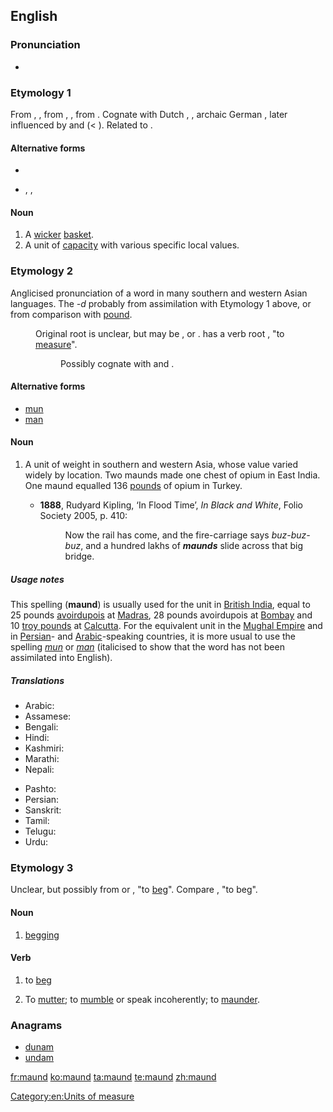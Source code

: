 ==English==

===Pronunciation===
* {{a|UK}} {{IPA|/mɔːnd/}}

===Etymology 1===
From {{etyl|enm|en}} {{term|maunde|lang=enm}}, {{term|mande|lang=enm}}, from {{etyl|ang|en}} {{term|mand|lang=ang}}, {{term|mond||basket|lang=ang}}, from {{etyl|gem-pro|en}} {{term/t|gem-pro|*mandō||basket}}. Cognate with Dutch {{term|mand|lang=nl}}, {{etyl|nds|-}} {{term|mande|lang=nds}}, archaic German {{term|Mande|lang=de}}, later influenced by {{etyl|xno|en}} and {{etyl|frm|en}} {{term|mande|lang=frm}} (< {{etyl|gem|en}}). Related to {{l|en|mannequin}}.

====Alternative forms====
* {{l|en|mand}}
* {{l|en|mande}}, {{l|en|mawn}}, {{l|en|mond}} {{qualifier|Scotland}}

====Noun====
{{en-noun}}

# A [[wicker]] [[basket]].
# A unit of [[capacity]] with various specific local values.

===Etymology 2===
{{wikipedia}}
Anglicised pronunciation of a word in many southern and western Asian languages. The ''-d'' probably from assimilation with Etymology 1 above, or from comparison with [[pound]].
: Original root is unclear, but may be {{etyl|ar|en}} {{term|من|مَنّ|tr=mann|sc=Arab|lang=ar}}, {{etyl|fa|en}} {{term|من|tr=man|sc=fa-Arab|lang=fa}} or {{etyl|sa|en}} {{term|मानः|tr=man|sc=Deva|lang=sa}}. {{etyl|sa|en}} has a verb root {{term|मा|tr=ma-|sc=Deva|lang=sa}}, "to [[measure]]".
:: Possibly cognate with {{etyl|he|en}} {{term|מנה|tr=maneh|lang=he|sc=Hebr}} and {{etyl|grc|en}} {{term|mina|lang=grc}}.

====Alternative forms====
* [[mun]]
* [[man]]

====Noun====
{{en-noun}}

# {{context|archaic|lang=en}} A unit of weight in southern and western Asia, whose value varied widely by location.  Two maunds made one chest of opium in East India.  One maund equalled 136 [[pound]]s of opium in Turkey.
#* '''1888''', Rudyard Kipling, ‘In Flood Time’, ''In Black and White'', Folio Society 2005, p. 410:
#*: Now the rail has come, and the fire-carriage says ''buz-buz-buz'', and a hundred lakhs of '''''maunds''''' slide across that big bridge.

=====Usage notes=====
This spelling ('''maund''') is usually used for the unit in [[British India]], equal to 25&nbsp;pounds [[avoirdupois]] at [[Madras]], 28&nbsp;pounds avoirdupois at [[Bombay]] and 10&nbsp;[[troy pound]]s at [[Calcutta]]. For the equivalent unit in the [[W:Mughal Empire|Mughal Empire]] and in [[Persian]]- and [[Arabic]]-speaking countries, it is more usual to use the spelling ''[[mun]]'' or ''[[man]]'' (italicised to show that the word has not been assimilated into English).

=====Translations=====
{{trans-top|unit of mass}}
* Arabic: {{t+|ar|من|alt=مَنّ|tr=mann|sc=Arab}}
* Assamese: {{t-|as|মোন|tr=mûn|sc=Beng}}
* Bengali: {{t+|bn|মন|tr=mana|sc=Beng}}
* Hindi: {{t+|hi|मन|m|tr=man|sc=Deva}}
* Kashmiri: {{t-|ks|मन्|m|tr=mana|sc=Deva}}
* Marathi: {{t-|mr|मण|tr=maṇa|sc=Deva}}
* Nepali: {{t-|ne|मन्|tr=mana|sc=Deva}}
{{trans-mid}}
* Pashto: {{t+|ps|من|m|tr=man|sc=ps-Arab}}
* Persian: {{t+|fa|من|tr=man|sc=fa-Arab}}
* Sanskrit: {{t-|sa|मानः|tr=man|sc=Deva}}
* Tamil: {{t+|ta|மடங்கு|tr=mṭngku|sc=Taml}}
* Telugu: {{t+|te|మణుగు|tr=maṇugu|sc=Telu}}
* Urdu: {{t+|ur|من|m|tr=man|sc=ur-Arab}}
{{trans-bottom}}

===Etymology 3===
Unclear, but possibly from {{etyl|fr|en}} {{term|mendier|lang=fr}} or {{term|quémander|lang=fr}}, "to [[beg]]". Compare {{etyl|rom|en}} {{term|mang|lang=rom}}, "to beg".

====Noun====
{{en-noun|-}}

# {{context|archaic|lang=en}} [[begging]]

====Verb====
{{en-verb}}

# {{context|archaic|lang=en}} to [[beg]]
#: {{rfquotek|Beaumont and Fletcher}}
# {{context|obsolete|lang=en}} To [[mutter]]; to [[mumble]] or speak incoherently; to [[maunder]].

===Anagrams===
* [[dunam#English|dunam]]
* [[undam#English|undam]]

[[Category:en:Units of measure]]

[[fr:maund]]
[[ko:maund]]
[[ta:maund]]
[[te:maund]]
[[zh:maund]]